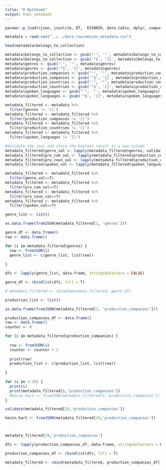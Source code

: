 ```yaml
---
title: "R Notebook"
output: html_notebook
---
```


```r
pacman::p_load(rjson, jsonlite, DT,  RJSONIO, data.table, dplyr, compareDF)
```

```r
metadata = read.csv("../../data-raw/movies_metadata.csv")
```

```r
head(metadata$belongs_to_collection)
```

```r
metadata$belongs_to_collection <- gsub("'", '"', metadata$belongs_to_collection)
metadata$belongs_to_collection <- gsub('^$', '{}', metadata$belongs_to_collection)
metadata$genres <- gsub("'", '"', metadata$genres)
metadata$genres <- gsub('^$', '{}', metadata$genres)
metadata$production_companies <- gsub("'", '"', metadata$production_companies)
metadata$production_companies <- gsub('^$', '{}', metadata$production_companies)
metadata$production_countries <- gsub("'", '"', metadata$production_countries)
metadata$production_countries <- gsub('^$', '{}', metadata$production_countries)
metadata$spoken_languages <- gsub("'", '"', metadata$spoken_languages)
metadata$spoken_languages <- gsub('^$', '{}', metadata$spoken_languages)
```

```r
metadata_filtered <- metadata %>% 
  filter(genres != '[]')
metadata_filtered <- metadata_filtered %>% 
  filter(production_companies != '[]')
metadata_filtered <- metadata_filtered %>% 
  filter(production_countries != '[]')
metadata_filtered <- metadata_filtered %>% 
  filter(spoken_languages != '[]')
```

```r
#Validate the json and store the boolean result in a new column
metadata_filtered$genre_val <- lapply(metadata_filtered$genres, validate)
metadata_filtered$pro_com_val <- lapply(metadata_filtered$production_companies, validate)
metadata_filtered$pro_coun_val <- lapply(metadata_filtered$production_countries, validate)
metadata_filtered$spoken_val <- lapply(metadata_filtered$spoken_languages, validate)
```

```r
metadata_filtered <- metadata_filtered %>% 
  filter(genre_val==T)
metadata_filtered <- metadata_filtered %>% 
  filter(pro_com_val==T)
metadata_filtered <- metadata_filtered %>% 
  filter(pro_coun_val==T)
metadata_filtered <- metadata_filtered %>% 
  filter(spoken_val==T)
```


```r
genre_list <- list()

as.data.frame(fromJSON(metadata_filtered[1, 'genres']))

genre_df <- data.frame()
row <- data.frame()

for (i in metadata_filtered$genres) {
  row <- fromJSON(i)
  genre_list <- c(genre_list, list(row))
  
}

dfs <- lapply(genre_list, data.frame, stringsAsFactors = FALSE)

genre_df <- rbindlist(dfs, fill = T)

# metadata_filtered <- cbind(metadata_filtered, genre_df)
```

```r
production_list <- list()

as.data.frame(fromJSON(metadata_filtered[1, 'production_companies']))

production_companies_df <- data.frame()
row <- data.frame()
counter <- 0

for (i in metadata_filtered$production_companies) {
  
  row <- fromJSON(i)
  counter <- counter + 1
  
  print(row)
  production_list <- c(production_list, list(row))
  
}

for (i in 1:30) {
  print(i)
  print(metadata_filtered[i,'production_companies'])
  #kevin_hart <- fromJSON(metadata_filtered[i,'production_companies'])
}

validate(metadata_filtered[29,'production_companies'])

kevin_hart <- fromJSON(metadata_filtered[29,'production_companies'])



metadata_filtered[29,'production_companies']

dfs <- lapply(production_companies_df, data.frame, stringsAsFactors = FALSE)

production_companies_df <- rbindlist(dfs, fill = T)

metadata_filtered <- cbind(metadata_filtered, production_companies_df)
```

